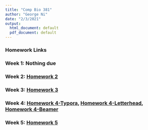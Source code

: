 ```yaml
---
title: "Comp Bio 381"
author: "George Ni"
date: "2/3/2021"
output:
  html_document: default
  pdf_document: default
---
```



### Homework Links

### Week 1: **Nothing due**

### Week 2: [Homework 2](Homework_02.html)

### Week 3: [Homework 3](Assignment_3_Ni.html)

### Week 4: [Homework 4-Typora](Assignment_4.html), [Homework 4-Letterhead](Letter_Test.pdf), [Homework 4-Beamer](01_Beamer_TEMPLATE.pdf)

### Week 5: [Homework 5](Assignment_5.html)
